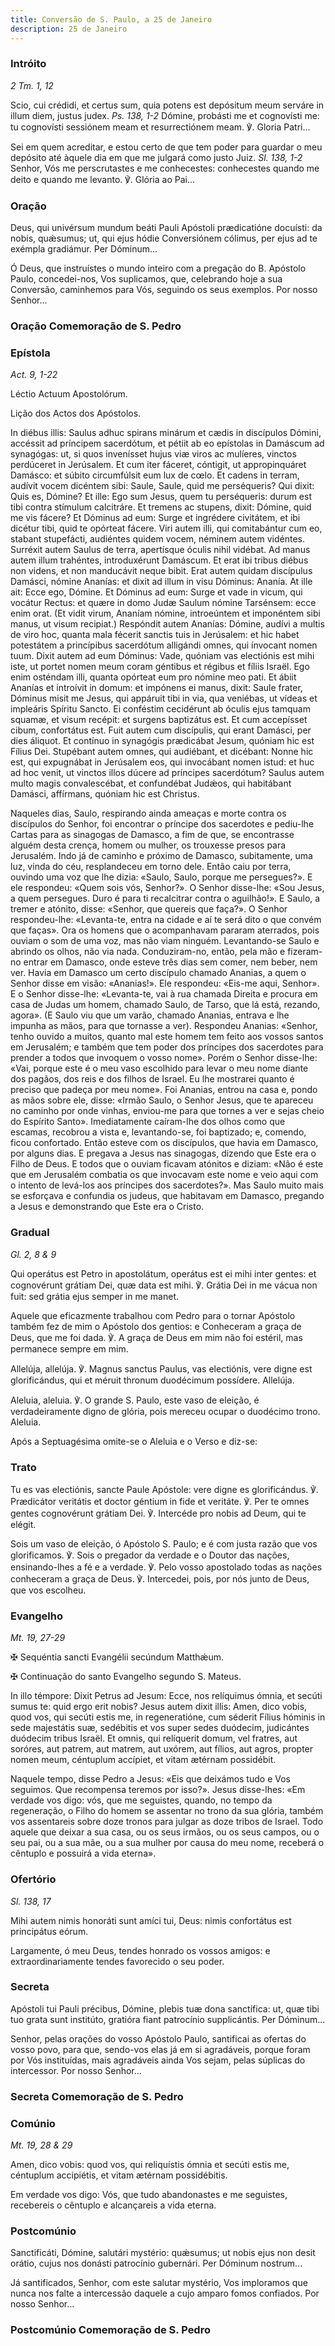```yaml
---
title: Conversão de S. Paulo, a 25 de Janeiro
description: 25 de Janeiro
---
```


### Intróito

<em>2 Tm. 1, 12</em>

<div class="side-by-side not-content">

Scio, cui crédidi, et certus sum, quia potens est depósitum meum serváre in illum diem, justus judex. <em>Ps. 138, 1-2</em> Dómine, probásti me et cognovísti me: tu cognovísti sessiónem meam et resurrectiónem meam. ℣. Gloria Patri...

Sei em quem acreditar, e estou certo de que tem poder para guardar o meu depósito até àquele dia em que me julgará como justo Juiz. <em>Sl. 138, 1-2</em> Senhor, Vós me perscrutastes e me conhecestes: conhecestes quando me deito e quando me levanto. ℣. Glória ao Pai...

</div>

### Oração

<div class="side-by-side not-content">

Deus, qui univérsum mundum beáti Pauli Apóstoli prædicatióne docuísti: da nobis, quǽsumus; ut, qui ejus hódie Conversiónem cólimus, per ejus ad te exémpla gradiámur. Per Dóminum...

Ó Deus, que instruístes o mundo inteiro com a pregação do B. Apóstolo Paulo, concedei-nos, Vos suplicamos, que, celebrando hoje a sua Conversão, caminhemos para Vós, seguindo os seus exemplos. Por nosso Senhor...

</div>


### Oração Comemoração de S. Pedro

<LinkCard
  title="Oração Cadeira de S. Pedro em Roma"
  href="/missal/santos/02-22#oração"
/>

### Epístola

<em>Act. 9, 1-22</em>

<div class="side-by-side not-content">

Léctio Actuum Apostolórum.

Lição dos Actos dos Apóstolos.

In diébus illis: Saulus adhuc spirans minárum et cædis in discípulos Dómini, accéssit ad príncipem sacerdótum, et pétiit ab eo epístolas in Damáscum ad synagógas: ut, si quos invenísset hujus viæ viros ac mulíeres, vinctos perdúceret in Jerúsalem. Et cum iter fáceret, cóntigit, ut appropinquáret Damásco: et súbito circumfúlsit eum lux de cœlo. Et cadens in terram, audívit vocem dicéntem sibi: Saule, Saule, quid me perséqueris? Qui dixit: Quis es, Dómine? Et ille: Ego sum Jesus, quem tu perséqueris: durum est tibi contra stímulum calcitráre. Et tremens ac stupens, dixit: Dómine, quid me vis fácere? Et Dóminus ad eum: Surge et ingrédere civitátem, et ibi dicétur tibi, quid te opórteat fácere. Viri autem illi, qui comitabántur cum eo, stabant stupefácti, audiéntes quidem vocem, néminem autem vidéntes. Surréxit autem Saulus de terra, apertísque óculis nihil vidébat. Ad manus autem illum trahéntes, introduxérunt Damáscum. Et erat ibi tribus diébus non videns, et non manducávit neque bibit. Erat autem quidam discípulus Damásci, nómine Ananías: et dixit ad illum in visu Dóminus: Ananía. At ille ait: Ecce ego, Dómine. Et Dóminus ad eum: Surge et vade in vicum, qui vocátur Rectus: et quære in domo Judæ Saulum nómine Tarsénsem: ecce enim orat. (Et vidit virum, Ananíam nómine, introeúntem et imponéntem sibi manus, ut visum recipiat.) Respóndit autem Ananías: Dómine, audívi a multis de viro hoc, quanta mala fécerit sanctis tuis in Jerúsalem: et hic habet potestátem a princípibus sacerdótum alligándi omnes, qui ínvocant nomen tuum. Dixit autem ad eum Dóminus: Vade, quóniam vas electiónis est mihi iste, ut portet nomen meum coram géntibus et régibus et fíliis Israël. Ego enim osténdam illi, quanta opórteat eum pro nómine meo pati. Et ábiit Ananías et introívit in domum: et impónens ei manus, dixit: Saule frater, Dóminus misit me Jesus, qui appáruit tibi in via, qua veniébas, ut vídeas et impleáris Spíritu Sancto. Ei conféstim cecidérunt ab óculis ejus tamquam squamæ, et visum recépit: et surgens baptizátus est. Et cum accepísset cibum, confortátus est. Fuit autem cum discípulis, qui erant Damásci, per dies áliquot. Et contínuo in synagógis prædicábat Jesum, quóniam hic est Fílius Dei. Stupébant autem omnes, qui audiébant, et dicébant: Nonne hic est, qui expugnábat in Jerúsalem eos, qui invocábant nomen istud: et huc ad hoc venit, ut vinctos illos dúcere ad príncipes sacerdótum? Saulus autem multo magis convalescébat, et confundébat Judǽos, qui habitábant Damásci, affírmans, quóniam hic est Christus.

Naqueles dias, Saulo, respirando ainda ameaças e morte contra os discípulos do Senhor, foi encontrar o príncipe dos sacerdotes e pediu-lhe Cartas para as sinagogas de Damasco, a fim de que, se encontrasse alguém desta crença, homem ou mulher, os trouxesse presos para Jerusalém. Indo já de caminho e próximo de Damasco, subitamente, uma luz, vinda do céu, resplandeceu em torno dele. Então caiu por terra, ouvindo uma voz que lhe dizia: «Saulo, Saulo, porque me persegues?». E ele respondeu: «Quem sois vós, Senhor?». O Senhor disse-lhe: «Sou Jesus, a quem persegues. Duro é para ti recalcitrar contra o aguilhão!». E Saulo, a tremer e atónito, disse: «Senhor, que quereis que faça?». O Senhor respondeu-lhe: «Levanta-te, entra na cidade e aí te será dito o que convém que faças». Ora os homens que o acompanhavam pararam aterrados, pois ouviam o som de uma voz, mas não viam ninguém. Levantando-se Saulo e abrindo os olhos, não via nada. Conduziram-no, então, pela mão e fizeram-no entrar em Damasco, onde esteve três dias sem comer, nem beber, nem ver. Havia em Damasco um certo discípulo chamado Ananias, a quem o Senhor disse em visão: «Ananias!». Ele respondeu: «Eis-me aqui, Senhor». E o Senhor disse-lhe: «Levanta-te, vai à rua chamada Direita e procura em casa de Judas um homem, chamado Saulo, de Tarso, que lá está, rezando, agora». (E Saulo viu que um varão, chamado Ananias, entrava e lhe impunha as mãos, para que tornasse a ver). Respondeu Ananias: «Senhor, tenho ouvido a muitos, quanto mal este homem tem feito aos vossos santos em Jerusalém; e também que tem poder dos príncipes dos sacerdotes para prender a todos que invoquem o vosso nome». Porém o Senhor disse-lhe: «Vai, porque este é o meu vaso escolhido para levar o meu nome diante dos pagãos, dos reis e dos filhos de Israel. Eu lhe mostrarei quanto é preciso que padeça por meu nome». Foi Ananias, entrou na casa e, pondo as mãos sobre ele, disse: «Irmão Saulo, o Senhor Jesus, que te apareceu no caminho por onde vinhas, enviou-me para que tornes a ver e sejas cheio do Espírito Santo». Imediatamente caíram-lhe dos olhos como que escamas, recobrou a vista e, levantando-se, foi baptizado; e, comendo, ficou confortado. Então esteve com os discípulos, que havia em Damasco, por alguns dias. E pregava a Jesus nas sinagogas, dizendo que Este era o Filho de Deus. E todos que o ouviam ficavam atónitos e diziam: «Não é este que em Jerusalém combatia os que invocavam este nome e veio aqui com o intento de levá-los aos príncipes dos sacerdotes?». Mas Saulo muito mais se esforçava e confundia os judeus, que habitavam em Damasco, pregando a Jesus e demonstrando que Este era o Cristo.

</div>

### Gradual

<em>Gl. 2, 8 & 9</em>

<div class="side-by-side not-content">

Qui operátus est Petro in apostolátum, operátus est ei mihi inter gentes: et cognovérunt grátiam Dei, quæ data est mihi. ℣. Grátia Dei in me vácua non fuit: sed grátia ejus semper in me manet.

Aquele que eficazmente trabalhou com Pedro para o tornar Apóstolo também fez de mim o Apóstolo dos gentios: e Conheceram a graça de Deus, que me foi dada. ℣. A graça de Deus em mim não foi estéril, mas permanece sempre em mim.

Allelúja, allelúja. ℣. Magnus sanctus Paulus, vas electiónis, vere digne est glorificándus, qui et méruit thronum duodécimum possídere. Allelúja.

Aleluia, aleluia. ℣. O grande S. Paulo, este vaso de eleição, é verdadeiramente digno de glória, pois mereceu ocupar o duodécimo trono. Aleluia.

</div>

<aside>Após a Septuagésima omite-se o Aleluia e o Verso e diz-se:</aside>

### Trato

<div class="side-by-side not-content">

Tu es vas electiónis, sancte Paule Apóstole: vere digne es glorificándus. ℣. Prædicátor veritátis et doctor géntium in fide et veritáte. ℣. Per te omnes gentes cognovérunt grátiam Dei. ℣. Intercéde pro nobis ad Deum, qui te elégit.

Sois um vaso de eleição, ó Apóstolo S. Paulo; e é com justa razão que vos glorificamos. ℣. Sois o pregador da verdade e o Doutor das nações, ensinando-lhes a fé e a verdade. ℣. Pelo vosso apostolado todas as nações conheceram a graça de Deus. ℣. Intercedei, pois, por nós junto de Deus, que vos escolheu.

</div>

### Evangelho

<em>Mt. 19, 27-29</em>

<div class="side-by-side not-content">

<span class="cross text-red-500">✠</span> Sequéntia sancti Evangélii secúndum Matthǽum.

<span class="cross text-red-500">✠</span> Continuação do santo Evangelho segundo S. Mateus.

In illo témpore: Dixit Petrus ad Jesum: Ecce, nos relíquimus ómnia, et secúti sumus te: quid ergo erit nobis? Jesus autem dixit illis: Amen, dico vobis, quod vos, qui secúti estis me, in regeneratióne, cum séderit Fílius hóminis in sede majestátis suæ, sedébitis et vos super sedes duódecim, judicántes duódecim tribus Israël. Et omnis, qui relíquerit domum, vel fratres, aut soróres, aut patrem, aut matrem, aut uxórem, aut fílios, aut agros, propter nomen meum, céntuplum accípiet, et vitam ætérnam possidébit.

Naquele tempo, disse Pedro a Jesus: «Eis que deixámos tudo e Vos seguimos. Que recompensa teremos por isso?». Jesus disse-lhes: «Em verdade vos digo: vós, que me seguistes, quando, no tempo da regeneração, o Filho do homem se assentar no trono da sua glória, também vos assentareis sobre doze tronos para julgar as doze tribos de Israel. Todo aquele que deixar a sua casa, ou os seus irmãos, ou os seus campos, ou o seu pai, ou a sua mãe, ou a sua mulher por causa do meu nome, receberá o cêntuplo e possuirá a vida eterna».

</div>

### Ofertório

<em>Sl. 138, 17</em>

<div class="side-by-side not-content">

Mihi autem nimis honoráti sunt amíci tui, Deus: nimis confortátus est principátus eórum.

Largamente, ó meu Deus, tendes honrado os vossos amigos: e extraordinariamente tendes favorecido o seu poder.

</div>

### Secreta

<div class="side-by-side not-content">

Apóstoli tui Pauli précibus, Dómine, plebis tuæ dona sanctífica: ut, quæ tibi tuo grata sunt institúto, gratióra fiant patrocínio supplicántis. Per Dóminum...

Senhor, pelas orações do vosso Apóstolo Paulo, santificai as ofertas do vosso povo, para que, sendo-vos elas já em si agradáveis, porque foram por Vós instituídas, mais agradáveis ainda Vos sejam, pelas súplicas do intercessor. Por nosso Senhor...

</div>

### Secreta Comemoração de S. Pedro

<LinkCard
  title="Secreta Cadeira de S. Pedro em Roma"
  href="/missal/santos/02-22#secreta"
/>

### Comúnio

<em>Mt. 19, 28 & 29</em>

<div class="side-by-side not-content">

Amen, dico vobis: quod vos, qui reliquístis ómnia et secúti estis me, céntuplum accipiétis, et vitam ætérnam possidébitis.

Em verdade vos digo: Vós, que tudo abandonastes e me seguistes, recebereis o cêntuplo e alcançareis a vida eterna.

</div>

### Postcomúnio

<div class="side-by-side not-content">

Sanctificáti, Dómine, salutári mystério: quǽsumus; ut nobis ejus non desit orátio, cujus nos donásti patrocínio gubernári. Per Dóminum nostrum...

Já santificados, Senhor, com este salutar mystério, Vos imploramos que nunca nos falte a intercessão daquele a cujo amparo fomos confiados. Por nosso Senhor...

</div>

### Postcomúnio Comemoração de S. Pedro

<LinkCard
  title="Postcomúnio Cadeira de S. Pedro em Roma"
  href="/missal/santos/02-22#postcomúnio"
/>
